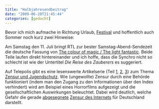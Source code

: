 ```yaml
---
title: "Halbjahresendbeitrag"
date: "2009-06-28T21:45:44"
categories: [gedacht]
---
```


Bevor ich mich aufmache in Richtung Urlaub, [Festival](http://www.rockharz.com/) und hoffentlich auch Sommer noch kurz zwei Hinweise:

Am Samstag den 11. Juli bringt RTL zur bester Samstag-Abend-Sendezeit die deutsche Fassung von [The colour of magic / The light fantastic](/blog/2008/08/17/the-colour-of-magic/). Beide Teile laufen direkt hintereinander und ich hoffe, dass die Synchro nicht so schlecht ist wie der Untertitel *Die Reise des Zauberers* es suggeriert.

Auf Telepolis gibt es eine lesenswerte Artikelserie (Teil [1](http://www.heise.de/tp/r4/artikel/30/30145/1.html), [2](http://www.heise.de/tp/r4/artikel/30/30160/1.html), [3](http://www.heise.de/tp/r4/artikel/30/30161/1.html)) zum Thema [Zensur und Jugendschutz](/blog/2009/04/19/dies-ist-nur-ein-beitrag-uber-zensur/). Wie (ungewollte) Zensur durch eine Behörde funktioniert (indem man den Zugang zu den Informationen über den Index verhindert) wird am Beispiel eines Horrorfilms aufgezeigt und die gesellschaftlichen Auswirkungen beleuchtet. Dabei wird deutlich, welche Gefahr die gerade [abgesegnete](http://www.hatmeinabgeordneterfuernetzsperrengestimmt.de/) [Zensur des Internets](http://mrtopf.de/blog/de/endlich-wir-sind-china/) für Deutschland darstellt.
